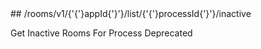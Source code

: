 
<MethodPill method="get" />
## /rooms/v1/{'{'}appId{'}'}/list/{'{'}processId{'}'}/inactive

Get Inactive Rooms For Process Deprecated